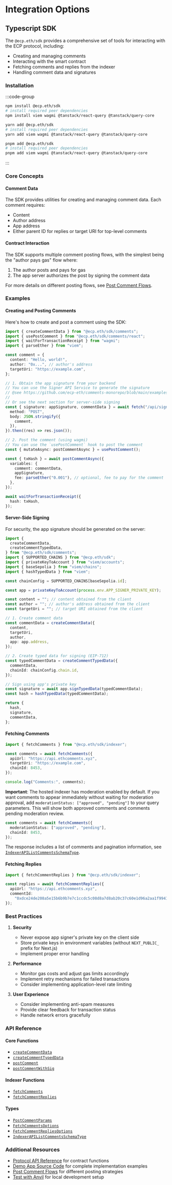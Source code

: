 # Integration Options

## Typescript SDK

The `@ecp.eth/sdk` provides a comprehensive set of tools for interacting with the ECP protocol, including:

- Creating and managing comments
- Interacting with the smart contract
- Fetching comments and replies from the indexer
- Handling comment data and signatures

### Installation

:::code-group

```bash [npm]
npm install @ecp.eth/sdk
# install required peer dependencies
npm install viem wagmi @tanstack/react-query @tanstack/query-core
```

```bash [yarn]
yarn add @ecp.eth/sdk
# install required peer dependencies
yarn add viem wagmi @tanstack/react-query @tanstack/query-core
```

```bash [pnpm]
pnpm add @ecp.eth/sdk
# install required peer dependencies
pnpm add viem wagmi @tanstack/react-query @tanstack/query-core
```

:::

### Core Concepts

#### Comment Data

The SDK provides utilities for creating and managing comment data. Each comment requires:

- Content
- Author address
- App address
- Either parent ID for replies or target URI for top-level comments

#### Contract Interaction

The SDK supports multiple comment posting flows, with the simplest being the "author pays gas" flow where:

1. The author posts and pays for gas
2. The app server authorizes the post by signing the comment data

For more details on different posting flows, see [Post Comment Flows](/post-comment-flows).

### Examples

#### Creating and Posting Comments

Here's how to create and post a comment using the SDK:

```ts
import { createCommentData } from "@ecp.eth/sdk/comments";
import { usePostComment } from "@ecp.eth/sdk/comments/react";
import { waitForTransactionReceipt } from "wagmi";
import { parseEther } from "viem";

const comment = {
  content: "Hello, world!",
  author: "0x...", // author's address
  targetUri: "https://example.com",
};

// 1. Obtain the app signature from your backend
// You can use the Signer API Service to generate the signature
// @see https://github.com/ecp-eth/comments-monorepo/blob/main/examples/signer/README.md
//
// Or see the next section for server-side signing
const { signature: appSignature, commentData } = await fetch("/api/sign", {
  method: "POST",
  body: JSON.stringify({
    comment,
  }),
}).then((res) => res.json());

// 2. Post the comment (using wagmi)
// You can use the `usePostComment` hook to post the comment
const { mutateAsync: postCommentAsync } = usePostComment();

const { txHash } = await postCommentAsync({
  variables: {
    comment: commentData,
    appSignature,
    fee: parseEther("0.001"), // optional, fee to pay for the comment
  },
});

await waitForTransactionReceipt({
  hash: txHash,
});
```

#### Server-Side Signing

For security, the app signature should be generated on the server:

```ts
import {
  createCommentData,
  createCommentTypedData,
} from "@ecp.eth/sdk/comments";
import { SUPPORTED_CHAINS } from "@ecp.eth/sdk";
import { privateKeyToAccount } from "viem/accounts";
import { baseSepolia } from "viem/chains";
import { hashTypedData } from "viem";

const chainConfig = SUPPORTED_CHAINS[baseSepolia.id];

const app = privateKeyToAccount(process.env.APP_SIGNER_PRIVATE_KEY);

const content = ""; // content obtained from the client
const author = ""; // author's address obtained from the client
const targetUri = ""; // target URI obtained from the client

// 1. Create comment data
const commentData = createCommentData({
  content,
  targetUri,
  author,
  app: app.address,
});

// 2. Create typed data for signing (EIP-712)
const typedCommentData = createCommentTypedData({
  commentData,
  chainId: chainConfig.chain.id,
});

// Sign using app's private key
const signature = await app.signTypedData(typedCommentData);
const hash = hashTypedData(typedCommentData);

return {
  hash,
  signature,
  commentData,
};
```

#### Fetching Comments

```ts
import { fetchComments } from "@ecp.eth/sdk/indexer";

const comments = await fetchComments({
  apiUrl: "https://api.ethcomments.xyz",
  targetUri: "https://example.com",
  chainId: 8453,
});

console.log("Comments:", comments);
```

**Important**: The hosted indexer has moderation enabled by default. If you want comments to appear immediately without waiting for moderation approval, add `moderationStatus: ["approved", "pending"]` to your query parameters. This will show both approved comments and comments pending moderation review.

```ts
const comments = await fetchComments({
  moderationStatus: ["approved", "pending"],
  chainId: 8453,
});
```

The response includes a list of comments and pagination information, see [`IndexerAPIListCommentsSchemaType`](/sdk-reference/indexer/type-aliases/IndexerAPIListCommentsSchemaType).

#### Fetching Replies

```ts
import { fetchCommentReplies } from "@ecp.eth/sdk/indexer";

const replies = await fetchCommentReplies({
  apiUrl: "https://api.ethcomments.xyz",
  commentId:
    "0xdce24de208a5e15b6b9b7e7c1ccdc5c08d8a7d8ab20c37c60e1d96a2aa1f9941",
});
```

### Best Practices

1. **Security**

   - Never expose app signer's private key on the client side
   - Store private keys in environment variables (without `NEXT_PUBLIC_` prefix for Next.js)
   - Implement proper error handling

2. **Performance**

   - Monitor gas costs and adjust gas limits accordingly
   - Implement retry mechanisms for failed transactions
   - Consider implementing application-level rate limiting

3. **User Experience**
   - Consider implementing anti-spam measures
   - Provide clear feedback for transaction status
   - Handle network errors gracefully

### API Reference

#### Core Functions

- [`createCommentData`](/sdk-reference/comments/functions/createCommentData)
- [`createCommentTypedData`](/sdk-reference/comments/functions/createCommentTypedData)
- [`postComment`](/sdk-reference/comments/variables/postComment)
- [`postCommentWithSig`](/sdk-reference/comments/variables/postCommentWithSig)

#### Indexer Functions

- [`fetchComments`](/sdk-reference/indexer/functions/fetchComments)
- [`fetchCommentReplies`](/sdk-reference/indexer/functions/fetchCommentReplies)

#### Types

- [`PostCommentParams`](/sdk-reference/comments/type-aliases/PostCommentParams)
- [`FetchCommentsOptions`](/sdk-reference/indexer/type-aliases/FetchCommentsOptions)
- [`FetchCommentRepliesOptions`](/sdk-reference/indexer/type-aliases/FetchCommentRepliesOptions)
- [`IndexerAPIListCommentsSchemaType`](/sdk-reference/indexer/type-aliases/IndexerAPIListCommentsSchemaType)

### Additional Resources

- [Protocol API Reference](/protocol-reference/CommentManager) for contract functions
- [Demo App Source Code](https://github.com/ecp-eth/comments-monorepo/tree/main/apps/demo) for complete implementation examples
- [Post Comment Flows](/post-comment-flows) for different posting strategies
- [Test with Anvil](/test-with-anvil) for local development setup
